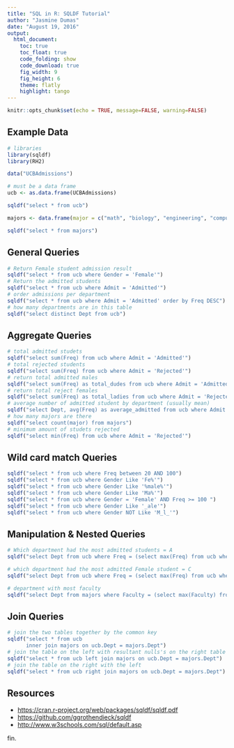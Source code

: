 ```yaml
---
title: "SQL in R: SQLDF Tutorial"
author: "Jasmine Dumas"
date: "August 19, 2016"
output: 
  html_document:
    toc: true
    toc_float: true
    code_folding: show
    code_download: true
    fig_width: 9
    fig_height: 6
    theme: flatly
    highlight: tango
---
```


```r
knitr::opts_chunk$set(echo = TRUE, message=FALSE, warning=FALSE)

```


## Example Data
```r
# libraries
library(sqldf)
library(RH2)

data("UCBAdmissions")

# must be a data frame
ucb <- as.data.frame(UCBAdmissions)

sqldf("select * from ucb")

majors <- data.frame(major = c("math", "biology", "engineering", "computer science", "history", "architecture"), Dept = c(LETTERS[1:5], "Other"), Faculty = round(runif(6, min = 10, max = 30)))

sqldf("select * from majors")

```

## General Queries
```r
# Return Female student admission result
sqldf("select * from ucb where Gender = 'Female'")
# Return the admitted students
sqldf("select * from ucb where Admit = 'Admitted'")
# order admissions per department
sqldf("select * from ucb where Admit = 'Admitted' order by Freq DESC")
# how many departments are in this table
sqldf("select distinct Dept from ucb")

```

## Aggregate Queries
```r
# total admitted studets
sqldf("select sum(Freq) from ucb where Admit = 'Admitted'")
# total rejected students
sqldf("select sum(Freq) from ucb where Admit = 'Rejected'")
# return total admitted males
sqldf("select sum(Freq) as total_dudes from ucb where Admit = 'Admitted' AND Gender = 'Male'")
# return total reject females
sqldf("select sum(Freq) as total_ladies from ucb where Admit = 'Rejected' AND Gender = 'Female'")
# average number of admitted student by department (usually mean)
sqldf("select Dept, avg(Freq) as average_admitted from ucb where Admit = 'Admitted' group by Dept")
# how many majors are there
sqldf("select count(major) from majors")
# minimum amount of studets rejected
sqldf("select min(Freq) from ucb where Admit = 'Rejected'")

```

## Wild card match Queries
```r
sqldf("select * from ucb where Freq between 20 AND 100")
sqldf("select * from ucb where Gender Like 'Fe%'")
sqldf("select * from ucb where Gender Like '%male%'")
sqldf("select * from ucb where Gender Like 'Ma%'")
sqldf("select * from ucb where Gender = 'Female' AND Freq >= 100 ")
sqldf("select * from ucb where Gender Like '_ale'")
sqldf("select * from ucb where Gender NOT Like 'M_l_'")
```


## Manipulation & Nested Queries
```r
# Which department had the most admitted students = A
sqldf("select Dept from ucb where Freq = (select max(Freq) from ucb where Admit = 'Admitted')")

# which department had the most admitted Female student = C
sqldf("select Dept from ucb where Freq = (select max(Freq) from ucb where Gender = 'Female')")

# department with most faculty 
sqldf("select Dept from majors where Faculty = (select max(Faculty) from majors)")

```


## Join Queries
```r
# join the two tables together by the common key
sqldf("select * from ucb 
      inner join majors on ucb.Dept = majors.Dept")
# join the table on the left with resultant nulls's on the right table
sqldf("select * from ucb left join majors on ucb.Dept = majors.Dept")
# join the table on the right with the left
sqldf("select * from ucb right join majors on ucb.Dept = majors.Dept")

```

## Resources

* [https://cran.r-project.org/web/packages/sqldf/sqldf.pdf](https://cran.r-project.org/web/packages/sqldf/sqldf.pdf)
* [https://github.com/ggrothendieck/sqldf](https://github.com/ggrothendieck/sqldf)
* [http://www.w3schools.com/sql/default.asp](http://www.w3schools.com/sql/default.asp)



fin.
